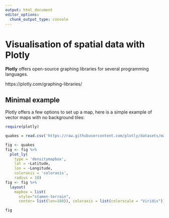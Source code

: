 ```yaml
---
output: html_document
editor_options:
  chunk_output_type: console
---
```


# Visualisation of spatial data with Plotly

**Plotly** offers open-source graphing libraries for several programming languages. 

https://plotly.com/graphing-libraries/

## Minimal example

Plotly offers a few options to set up a map, here is a simple example of vector maps with no background tiles:

```r
require(plotly)

quakes = read.csv('https://raw.githubusercontent.com/plotly/datasets/master/earthquakes-23k.csv')

fig <- quakes 
fig <- fig %>%
  plot_ly(
    type = 'densitymapbox',
    lat = ~Latitude,
    lon = ~Longitude,
    coloraxis = 'coloraxis',
    radius = 10) 
fig <- fig %>%
  layout(
    mapbox = list(
      style="stamen-terrain",
      center= list(lon=180)), coloraxis = list(colorscale = "Viridis"))

fig
```

